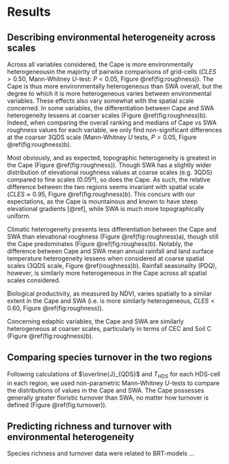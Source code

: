 # Results

## Describing environmental heterogeneity across scales

Across all variables considered, the Cape is more environmentally heterogeneous<!--(i.e. grid-cells are more different from each of their neighbouring cells)-->in the majority of pairwise comparisons of grid-cells ($CLES > 0.50$, Mann-Whitney $U$-test: $P < 0.05$, Figure \@ref(fig:roughness)). The Cape is thus more environmentally heterogeneous than SWA overall, but the degree to which it is more heterogeneous varies between environmental variables. These effects also vary somewhat with the spatial scale concerned. In some variables, the differentiation between Cape and SWA heterogeneity lessens at coarser scales (Figure \@ref(fig:roughness)b). Indeed, when comparing the overall ranking and medians of Cape vs SWA roughness values for each variable, we only find non-significant differences at the coarser 3QDS scale (Mann-Whitney $U$ tests, $P > 0.05$, Figure \@ref(fig:roughness)b).

Most obviously, and as expected, topographic heterogeneity is greatest in the Cape (Figure \@ref(fig:roughness)). Though SWA has a slightly wider distribution of elevational roughness values at coarse scales (e.g. 3QDS) compared to fine scales (0.05º), so does the Cape. As such, the relative difference between the two regions seems invariant with spatial scale ($CLES \approx 0.95$, Figure \@ref(fig:roughness)b). This concurs with our expectations, as the Cape is mountainous and known to have steep elevational gradients [@ref], while SWA is much more topographically uniform.

<!--
Intuitively, then, elevation serves as a "benchmark test" for our comparisons of EH here, as it is well known and expected that the Cape should be more elevationally heterogeneous than SWA. Additionally, we can conclude that although there are greater extreme values of Cape elevational roughness at 0.05º x 0.05º scales, larger sections of land (i.e. 3QDS-cells) are are more different from each other in the Cape than the same sized sections are different from each other in SWA.
-->

Climatic heterogeneity presents less differentiation between the Cape and SWA than elevational roughness (Figure \@ref(fig:roughness)a), though still the Cape predominates (Figure \@ref(fig:roughess)b). Notably, the difference between Cape and SWA mean annual rainfall and land surface temperature heterogeneity lessens when considered at coarse spatial scales (3QDS scale, Figure \@ref(roughness)b). Rainfall seasonality (PDQ), however, is similarly more heterogeneous in the Cape across all spatial scales considered.

Biological productivity, as measured by NDVI, varies spatially to a similar extent in the Cape and SWA (i.e. is more similarly heterogeneous, $CLES < 0.60$, Figure \@ref(fig:roughness)).

Concerning edaphic variables, the Cape and SWA are similarly heterogeneous at coarser scales, particularly in terms of CEC and Soil C (Figure \@ref(fig:roughness)b).

## Comparing species turnover in the two regions

Following calculations of $\overline{J}_{QDS}$ and $T_{HDS}$ for each HDS-cell in each region, we used non-parametric Mann-Whitney $U$-tests to compare the distributions of values in the Cape and SWA. The Cape possesses generally greater floristic turnover than SWA, no matter how turnover is defined (Figure \@ref(fig:turnover)).

## Predicting richness and turnover with environmental heterogeneity

Species richness and turnover data were related to BRT-models ...
